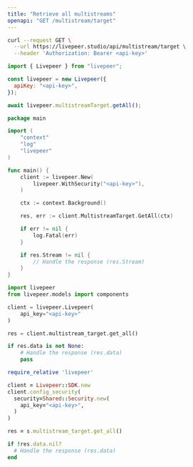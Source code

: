 ```yaml
---
title: "Retrieve all multistreams"
openapi: "GET /multistream/target"
---
```


<RequestExample>

```bash cURL
curl --request GET \
  --url https://livepeer.studio/api/multistream/target \
  --header 'Authorization: Bearer <api-key>'
```

```javascript JavaScript
import { Livepeer } from "livepeer";

const livepeer = new Livepeer({
  apiKey: "<api-key>",
});

await livepeer.multistreamTarget.getAll();
```

```go Go
package main

import (
	"context"
	"log"
	"livepeer"
)

func main() {
	client := livepeer.New(
		livepeer.WithSecurity("<api-key>"),
	)

	ctx := context.Background()

	res, err := client.MultistreamTarget.GetAll(ctx)

	if err != nil {
		log.Fatal(err)
	}

	if res.Stream != nil {
		// Handle the response (res.Stream)
	}
}
```

```python Python
import livepeer
from livepeer.models import components

client = livepeer.Livepeer(
    api_key="<api-key>"
)

res = client.multistream_target.get_all()

if res.data is not None:
    # Handle the response (res.data)
    pass
```

```ruby Ruby
require_relative 'livepeer'

client = Livepeer::SDK.new
client.config_security(
  security=Shared::Security.new(
    api_key="<api-key>",
  )
)

res = s.multistream_target.get_all()

if !res.data.nil?
  # Handle the response (res.data)
end
```

</RequestExample>
